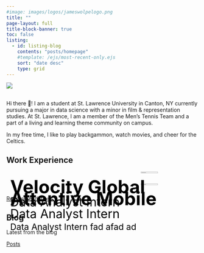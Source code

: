 ```yaml
---
#image: images/logos/jameswolpelogo.png
title: ""
page-layout: full
title-block-banner: true
toc: false
listing: 
  - id: listing-blog
    contents: "posts/homepage"
    #template: /ejs/most-recent-only.ejs
    sort: "date desc"
    type: grid
---
```


::: {#img-me .center}
![](images/logos/jameswolpelogo.png)
:::
## 

  Hi there 👋! I am a student at St. Lawrence University in Canton, NY currently pursuing a major in data science with a minor in film & representation studies. At St. Lawrence, I am a member of the Men's Tennis Team and a part of a living and learning theme community on campus.

  In my free time, I like to play backgammon, watch movies, and cheer for the Celtics.

## Work Experience

::: {.side-by-side}

::: {.left-text}

  
<div style="position: relative;">
  <img src="images/velocity-global.png" style="width: 30%; height: auto; opacity: 1; position: absolute; top: 0; right: 0;">
  <span style="font-size: 36pt; font-weight: bold; position: absolute; top: 10px; left: 10px; z-index: 1; color: black;">Velocity Global</span>
  <br>
  <span style="font-size: 24pt; position: absolute; top: 60px; left: 10px; z-index: 1; color: black;">Data Analyst Intern</span>
</div>
:::


::: {.right-text}

<div style="position: relative; text-align: left;">
  <img src="images/attentive.png" style="width: 30%; height: auto; opacity: 1; position: absolute; top: 0; right: 0;">
  <span style="font-size: 36pt; font-weight: bold; position: absolute; top: 10px; left: 10px; z-index: 1; color: black;">Attentive Mobile</span>
  <br>
  <span style="font-size: 24pt; position: absolute; top: 60px; left: 10px; z-index: 1; color: black;">Data Analyst Intern</span>
  <span style="font-size: 17pt; position: absolute; top: 100px; left: 10px; z-index: 1; color: black;">Data Analyst Intern fad afad ad </span>
</div>

:::
:::

::: {.feature-bottom}
[Recommendations](recommendations.qmd){.btn .btn-secondary role="button"}
:::


## Blog

Latest from the blog

::: {#listing-blog}
:::


::: {.feature-bottom}
[Posts](posts.qmd){.btn .btn-secondary role="button"}
:::
